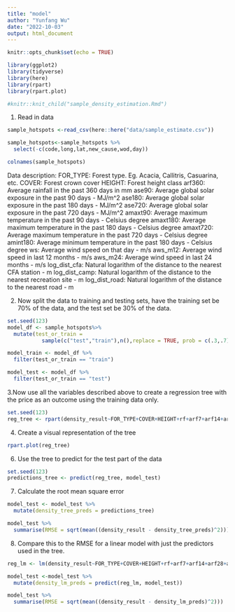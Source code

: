 ```yaml
---
title: "model"
author: "Yunfang Wu"
date: "2022-10-03"
output: html_document
---
```


```r
knitr::opts_chunk$set(echo = TRUE)
```

```r
library(ggplot2)
library(tidyverse)
library(here)
library(rpart)
library(rpart.plot)
```

```r
#knitr::knit_child("sample_density_estimation.Rmd")
```


1. Read in data

```r
sample_hotspots <-read_csv(here::here("data/sample_estimate.csv"))
```


```r
sample_hotspots<-sample_hotspots %>% 
  select(-c(code,long,lat,new_cause,wod,day))
```
```r
colnames(sample_hotspots)
```



Data description:
FOR_TYPE: Forest type. Eg. Acacia, Callitris, Casuarina, etc.
COVER: Forest crown cover
HEIGHT: Forest height class
arf360: Average rainfall in the past 360 days in mm
ase90: Average global solar exposure in the past 90 days - MJ/m^2
ase180: Average global solar exposure in the past 180 days - MJ/m^2
ase720: Average global solar exposure in the past 720 days - MJ/m^2
amaxt90: Average maximum temperature in the past 90 days - Celsius degree
amaxt180: Average maximum temperature in the past 180 days - Celsius degree
amaxt720: Average maximum temperature in the past 720 days - Celsius degree
amint180: Average minimum temperature in the past 180 days - Celsius degree
ws: Average wind speed on that day - m/s
aws_m12: Average wind speed in last 12 months - m/s
aws_m24: Average wind speed in last 24 months - m/s
log_dist_cfa: Natural logarithm of the distance to the nearest CFA station - m
log_dist_camp: Natural logarithm of the distance to the nearest recreation site - m
log_dist_road: Natural logarithm of the distance to the nearest road - m





2. Now split the data to training and testing sets, have the training set be 70% of the data, and the test set be 30% of the data.

```r
set.seed(123)
model_df <- sample_hotspots%>%
  mutate(test_or_train = 
           sample(c("test","train"),n(),replace = TRUE, prob = c(.3,.7)))

model_train <- model_df %>%
  filter(test_or_train == "train")

model_test <- model_df %>%
  filter(test_or_train == "test")

```

3.Now use all the variables described above to create a regression tree with the price as an outcome using the training data only.

```r
set.seed(123)
reg_tree <- rpart(density_result~FOR_TYPE+COVER+HEIGHT+rf+arf7+arf14+arf28+arf60+arf90+arf180       +arf360+arf720+se+ase7+ase14+ase28+ase60+ase90+ase180+ase360+ase720+maxt+amaxt7+amaxt14+amaxt28+amaxt60+amaxt90+amaxt180+amaxt360+amaxt720+mint+amint7+amint14+amint28+amint60+amint90+amint180+month     +density_result, data = model_train)
```

4. Create a visual representation of the tree 
```r
rpart.plot(reg_tree)
```

6. Use the tree to predict for the test part of the data

```r
set.seed(123)
predictions_tree <- predict(reg_tree, model_test)
```


7. Calculate the root mean square error

```r
model_test <- model_test %>%
  mutate(density_tree_preds = predictions_tree)

model_test %>%
  summarise(RMSE = sqrt(mean((density_result - density_tree_preds)^2)))

```
8. Compare this to the RMSE for a linear model with just the predictors used in the tree.
```r
reg_lm <- lm(density_result~FOR_TYPE+COVER+HEIGHT+rf+arf7+arf14+arf28+arf60+arf90+arf180       +arf360+arf720+se+ase7+ase14+ase28+ase60+ase90+ase180+ase360+ase720+maxt+amaxt7+amaxt14+amaxt28+amaxt60+amaxt90+amaxt180+amaxt360+amaxt720+mint+amint7+amint14+amint28+amint60+amint90+amint180+month     +density_result, data = model_train)

model_test <-model_test %>%
  mutate(density_lm_preds = predict(reg_lm, model_test))

model_test %>%
  summarise(RMSE = sqrt(mean((density_result - density_lm_preds)^2)))

```

